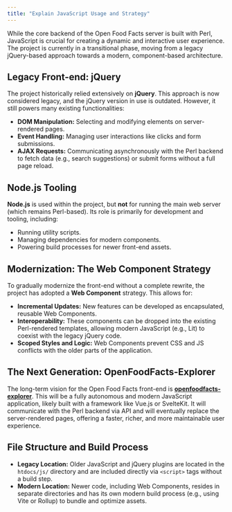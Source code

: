 ```yaml
---
title: "Explain JavaScript Usage and Strategy"
---
```


While the core backend of the Open Food Facts server is built with Perl, JavaScript is crucial for creating a dynamic and interactive user experience. The project is currently in a transitional phase, moving from a legacy jQuery-based approach towards a modern, component-based architecture.

## Legacy Front-end: jQuery

The project historically relied extensively on **jQuery**. This approach is now considered legacy, and the jQuery version in use is outdated. However, it still powers many existing functionalities:

* **DOM Manipulation:** Selecting and modifying elements on server-rendered pages.
* **Event Handling:** Managing user interactions like clicks and form submissions.
* **AJAX Requests:** Communicating asynchronously with the Perl backend to fetch data (e.g., search suggestions) or submit forms without a full page reload.

## Node.js Tooling

**Node.js** is used within the project, but **not** for running the main web server (which remains Perl-based). Its role is primarily for development and tooling, including:

* Running utility scripts.
* Managing dependencies for modern components.
* Powering build processes for newer front-end assets.

## Modernization: The Web Component Strategy

To gradually modernize the front-end without a complete rewrite, the project has adopted a **Web Component** strategy. This allows for:

* **Incremental Updates:** New features can be developed as encapsulated, reusable Web Components.
* **Interoperability:** These components can be dropped into the existing Perl-rendered templates, allowing modern JavaScript (e.g., Lit) to coexist with the legacy jQuery code.
* **Scoped Styles and Logic:** Web Components prevent CSS and JS conflicts with the older parts of the application.

## The Next Generation: OpenFoodFacts-Explorer

The long-term vision for the Open Food Facts front-end is [**openfoodfacts-explorer**](https://github.com/openfoodfacts/openfoodfacts-explorer). This will be a fully autonomous and modern JavaScript application, likely built with a framework like Vue.js or SvelteKit. It will communicate with the Perl backend via API and will eventually replace the server-rendered pages, offering a faster, richer, and more maintainable user experience.

## File Structure and Build Process

* **Legacy Location:** Older JavaScript and jQuery plugins are located in the `htdocs/js/` directory and are included directly via `<script>` tags without a build step.
* **Modern Location:** Newer code, including Web Components, resides in separate directories and has its own modern build process (e.g., using Vite or Rollup) to bundle and optimize assets.
